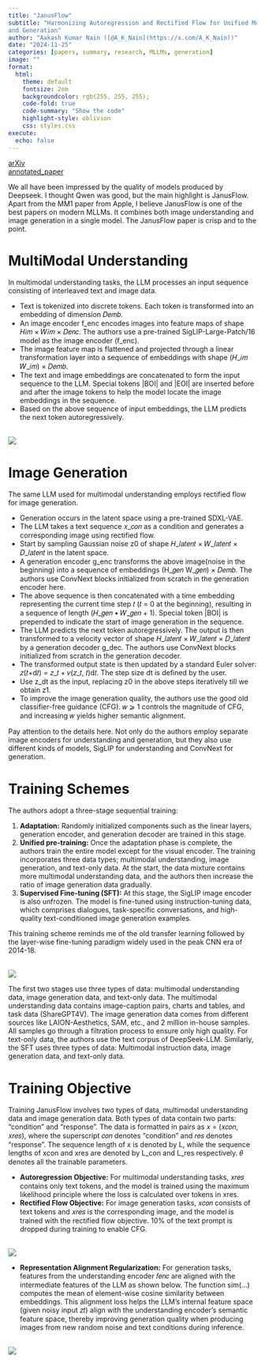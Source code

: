 ```yaml
---
title: "JanusFlow"
subtitle: "Harmonizing Autoregression and Rectified Flow for Unified Multimodal Understanding
and Generation"
author: "Aakash Kumar Nain ([@A_K_Nain](https://x.com/A_K_Nain))"
date: "2024-11-25"
categories: [papers, summary, research, MLLMs, generation]
image: ""
format:
  html:
    theme: default
    fontsize: 2em
    backgroundcolor: rgb(255, 255, 255);
    code-fold: true
    code-summary: "Show the code"
    highlight-style: oblivion
    css: styles.css
execute: 
  echo: false
---
```


[arXiv](https://arxiv.org/abs/2411.07975)<br>
[annotated_paper](https://github.com/AakashKumarNain/annotated_research_papers/blob/master/MLLMs/janusflow.pdf)


We all have been impressed by the quality of models produced by Deepseek. I thought Qwen was good, but
the main highlight is JanusFlow. Apart from the MM1 paper from Apple, I believe JanusFlow is one of the
best papers on modern MLLMs. It combines both image understanding and image generation in a single model.
The JanusFlow paper is crisp and to the point.


# MultiModal Understanding

In multimodal understanding tasks, the LLM processes an input sequence consisting of interleaved text and
image data.

* Text is tokenized into discrete tokens. Each token is transformed into an embedding of dimension 𝐷𝑒𝑚𝑏.
* An image encoder f_enc encodes images into feature maps of shape 𝐻𝑖𝑚 × 𝑊𝑖𝑚 × 𝐷𝑒𝑛𝑐. The authors use a
pre-trained SigLIP-Large-Patch/16 model as the image encoder (f_enc).
* The image feature map is flattened and projected through a linear transformation layer into a sequence
of embeddings with shape (𝐻_𝑖𝑚 𝑊_𝑖𝑚) × 𝐷𝑒𝑚𝑏.
* The text and image embeddings are concatenated to form the input sequence to the LLM. Special tokens
|BOI| and |EOI| are inserted before and after the image tokens to help the model locate the image
embeddings in the sequence.
* Based on the above sequence of input embeddings, the LLM predicts the next token autoregressively.

<br>
![](../paper_screenshots/janusflow/1.png)
<br>

# Image Generation

The same LLM used for multimodal understanding employs rectified flow for image generation.

* Generation occurs in the latent space using a pre-trained SDXL-VAE.
* The LLM takes a text sequence 𝑥_𝑐𝑜𝑛 as a condition and generates a corresponding image using rectified
flow.
* Start by sampling Gaussian noise z0 of shape 𝐻_𝑙𝑎𝑡𝑒𝑛𝑡 × 𝑊_𝑙𝑎𝑡𝑒𝑛𝑡 × 𝐷_𝑙𝑎𝑡𝑒𝑛𝑡 in the latent space.
* A generation encoder g_enc transforms the above image(noise in the beginning) into a sequence of
embeddings (H_𝑔𝑒𝑛 W_𝑔𝑒𝑛) × 𝐷𝑒𝑚𝑏. The authors use ConvNext blocks initialized from scratch in the
generation encoder here.
* The above sequence is then concatenated with a time embedding representing the current time step 
𝑡 (𝑡 = 0 at the beginning), resulting in a sequence of length 
(𝐻_𝑔𝑒𝑛 • 𝑊_𝑔𝑒𝑛 + 1). Special token |BOI| is prepended to indicate the start of image generation in the
sequence.
* The LLM predicts the next token autoregressively. The output is then transformed to a velocity vector
of shape 𝐻_𝑙𝑎𝑡𝑒𝑛𝑡 × 𝑊_𝑙𝑎𝑡𝑒𝑛𝑡 × 𝐷_𝑙𝑎𝑡𝑒𝑛𝑡 by a generation decoder g_dec. The authors use ConvNext blocks
initialized from scratch in the generation decoder.
* The transformed output state is then updated by a standard Euler solver: 𝑧(𝑡+d𝑡) = 𝑧_𝑡 + 𝑣(𝑧_𝑡, 𝑡)d𝑡.
The step size dt is defined by the user.
* Use z_dt as the input, replacing z0 in the above steps iteratively till we obtain z1.
* To improve the image generation quality, the authors use the good old classifier-free guidance (CFG).
𝑤 ⩾ 1 controls the magnitude of CFG, and increasing 𝑤 yields higher semantic alignment.


Pay attention to the details here. Not only do the authors employ separate image encoders for
understanding and generation, but they also use different kinds of models, SigLIP for understanding and
ConvNext for generation.


# Training Schemes

The authors adopt a three-stage sequential training:

1. **Adaptation:** Randomly initialized components such as the linear layers, generation encoder, and
generation decoder are trained in this stage.
2. **Unified pre-training:** Once the adaptation phase is complete, the authors train the entire model
except for the visual encoder. The training incorporates three data types; multimodal understanding,
image generation, and text-only data. At the start, the data mixture contains more multimodal
understanding data, and the authors then increase the ratio of image generation data gradually.
3. **Supervised Fine-tuning (SFT):** At this stage, the SigLIP image encoder is also unfrozen. The model
is fine-tuned using instruction-tuning data, which comprises dialogues, task-specific conversations,
and high-quality text-conditioned image generation examples.


This training scheme reminds me of the old transfer learning followed by the layer-wise fine-tuning
paradigm widely used in the peak CNN era of 2014-18.

<br>
![](../paper_screenshots/janusflow/2.png)
<br>

The first two stages use three types of data: multimodal understanding data, image generation data, and
text-only data. The multimodal understanding data contains image-caption pairs, charts and tables, and
task data (ShareGPT4V). The image generation data comes from different sources like LAION-Aesthetics,
SAM, etc., and 2 million in-house samples. All samples go through a filtration process to ensure only
high quality. For text-only data, the authors use the text corpus of DeepSeek-LLM. Similarly, the SFT
uses three types of data: Multimodal instruction data, image generation data, and text-only data.


# Training Objective

Training JanusFlow involves two types of data, multimodal understanding data and image generation data.
Both types of data contain two parts: “condition” and “response”. The data is formatted in pairs as 
𝑥 = (𝑥𝑐𝑜𝑛, 𝑥𝑟𝑒𝑠), where the superscript 𝑐𝑜𝑛 denotes “condition” and 𝑟𝑒𝑠 denotes “response”.  The sequence
length of x is denoted by L, while the sequence lengths of xcon and xres are denoted by L_con and L_res
respectively. 𝜃 denotes all the trainable parameters.

* **Autoregression Objective:** For multimodal understanding tasks, 𝑥𝑟𝑒𝑠 contains only text tokens, and
the model is trained using the maximum likelihood principle where the loss is calculated over tokens in
xres.
* **Rectified Flow Objective:** For image generation tasks, 𝑥𝑐𝑜𝑛 consists of text tokens and 𝑥𝑟𝑒𝑠 is the
corresponding image, and the model is trained with the rectified flow objective. 10% of the text prompt
is dropped during training to enable CFG.

<br>
![](../paper_screenshots/janusflow/3.png)
<br>

* **Representation Alignment Regularization:** For generation tasks, features from the understanding
encoder 𝑓𝑒𝑛𝑐 are aligned with the intermediate features of the LLM as shown below. The function sim(...)
computes the mean of element-wise cosine similarity between embeddings. This alignment loss helps the
LLM’s internal feature space (given noisy input 𝑧𝑡) align with the understanding encoder’s semantic
feature space, thereby improving generation quality when producing images from new random noise and text
conditions during inference.

<br>
![](../paper_screenshots/janusflow/4.png)
<br>

